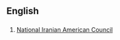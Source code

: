 ==English==

==={{Initialism}}===
{{infl|en|initialism}}

# [[w:National Iranian American Council|National Iranian American Council]]

{{anagrams:en/acin}}